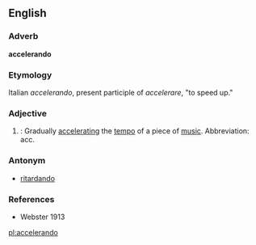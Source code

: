 ==English==

===Adverb===
'''accelerando'''

===Etymology===
Italian ''accelerando'', present participle of ''accelerare'', "to speed up."

===Adjective===
#{{cattag|Music}}: Gradually [[accelerating]] the [[tempo]] of a piece of [[music]].  Abbreviation: acc.

===Antonym===
*[[ritardando]]

===References===
*Webster 1913

[[pl:accelerando]]